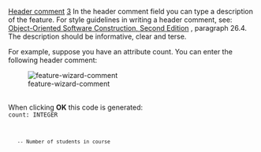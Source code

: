 [[Property:title|Header comment]]
[[Property:weight|3]]
In the header comment field you can type a description of the feature. For style guidelines in writing a header comment, see: [http://www.eiffel.com/doc/oosc/ Object-Oriented Software Construction, Second Edition] , paragraph 26.4. The description should be informative, clear and terse. 

For example, suppose you have an attribute <eiffel>count</eiffel>. You can enter the following header comment: 
<div>  [[Image:feature-wizard-comment]]  </div><br/>
When clicking '''OK''' this code is generated: <br/>
<code>count: INTEGER
	-- Number of students in course</code>




